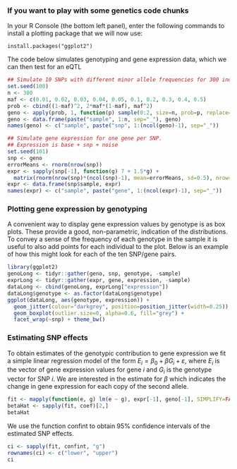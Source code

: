 ### If you want to play with some genetics code chunks

In your R Console (the bottom left panel), enter the following commands to 
install a plotting package that we will now use:
  
  ```
install.packages("ggplot2")
```

The code below simulates genotyping and gene expression data, which we can then 
test for an eQTL

```r

## Simulate 10 SNPs with different minor allele frequencies for 300 individuals
set.seed(100)
n <- 300
maf <- c(0.01, 0.02, 0.03, 0.04, 0.05, 0.1, 0.2, 0.3, 0.4, 0.5)
prob <- cbind((1-maf)^2, 2*maf*(1-maf), maf^2)
geno <- apply(prob, 1, function(p) sample(0:2, size=n, prob=p, replace=TRUE))
geno <- data.frame(paste("sample", 1:n, sep="_"), geno)
names(geno) <- c("sample", paste("snp", 1:(ncol(geno)-1), sep="_"))

## Simulate gene expression for one gene per SNP.
## Expression is base + snp + noise
set.seed(101)
snp <- geno
errorMeans <- rnorm(nrow(snp))
expr <- sapply(snp[-1], function(g) 7 + 1.5*g) + 
  matrix(rnorm(nrow(snp)*(ncol(snp)-1), mean=errorMeans, sd=0.5), nrow=nrow(snp))
expr <- data.frame(snp$sample, expr)
names(expr) <- c("sample", paste("gene", 1:(ncol(expr)-1), sep="_"))
```

### Plotting gene expression by genotyping

A convenient way to display gene expression values by genotype is as box plots. These provide a good, non-parametric, indication of the distributions. To convey a sense of the frequency of each genotype in the sample it is useful to also add points for each individual to the plot. Below is an example of how this might look for each of the ten SNP/gene pairs.

```r
library(ggplot2)
genoLong <- tidyr::gather(geno, snp, genotype, -sample)
exprLong <- tidyr::gather(expr, gene, expression, -sample)
dataLong <- cbind(genoLong, exprLong["expression"])
dataLong$genotype <- as.factor(dataLong$genotype) 
ggplot(dataLong, aes(genotype, expression)) +
  geom_jitter(colour="darkgrey", position=position_jitter(width=0.25)) +
  geom_boxplot(outlier.size=0, alpha=0.6, fill="grey") + 
  facet_wrap(~snp) + theme_bw()
```

### Estimating SNP effects

To obtain estimates of the genotypic contribution to gene expression we fit a simple linear regression model of the form $E_i = \beta_0 + \beta G_i + \varepsilon$, where $E_i$ is the vector of gene expression values for gene $i$ and $G_i$ is the genotype vector for SNP $i$. We are interested in the estimate for $\beta$ which indicates the change in gene expression for each copy of the second allele.

```r
fit <- mapply(function(e, g) lm(e ~ g), expr[-1], geno[-1], SIMPLIFY=FALSE)
betaHat <- sapply(fit, coef)[2,]
betaHat 
```

We use the function confint to obtain 95% confidence intervals of the estimated SNP effects.

```r
ci <- sapply(fit, confint, "g")
rownames(ci) <- c("lower", "upper")
ci
```
